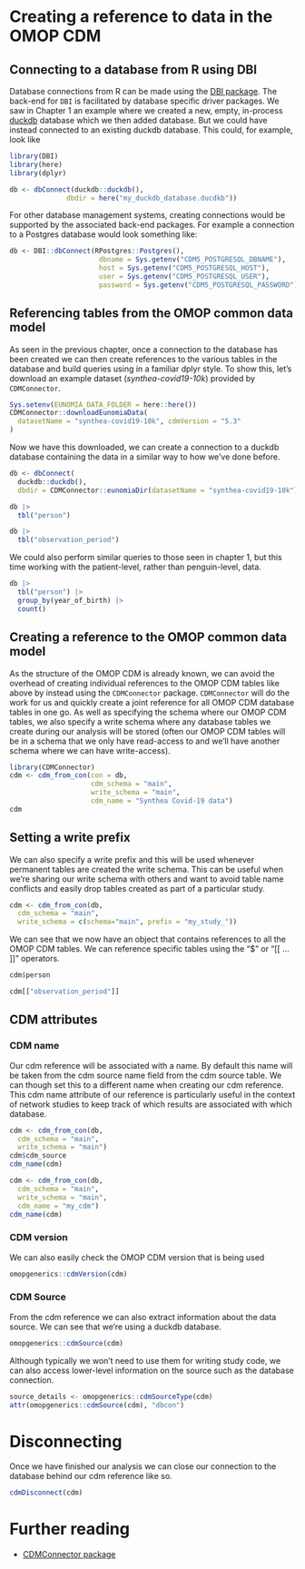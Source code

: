 # Creating a reference to data in the OMOP CDM

## Connecting to a database from R using DBI

Database connections from R can be made using the [DBI package](https://dbi.r-dbi.org/). The back-end for `DBI` is facilitated by database specific driver packages. We saw in Chapter 1 an example where we created a new, empty, in-process [duckdb](https://duckdb.org/) database which we then added database. But we could have instead connected to an existing duckdb database. This could, for example, look like

```r
library(DBI)
library(here)
library(dplyr)
```

```r
db <- dbConnect(duckdb::duckdb(), 
              dbdir = here("my_duckdb_database.ducdkb"))
```

For other database management systems, creating connections would be supported by the associated back-end packages. For example a connection to a Postgres database would look something like:

```r
db <- DBI::dbConnect(RPostgres::Postgres(),
                      dbname = Sys.getenv("CDM5_POSTGRESQL_DBNAME"),
                      host = Sys.getenv("CDM5_POSTGRESQL_HOST"),
                      user = Sys.getenv("CDM5_POSTGRESQL_USER"),
                      password = Sys.getenv("CDM5_POSTGRESQL_PASSWORD"))
```

## Referencing tables from the OMOP common data model

As seen in the previous chapter, once a connection to the database has been created we can then create references to the various tables in the database and build queries using in a familiar dplyr style. To show this, let's download an example dataset (*synthea-covid19-10k*) provided by `CDMConnector`.

```r
Sys.setenv(EUNOMIA_DATA_FOLDER = here::here())
CDMConnector::downloadEunomiaData(
  datasetName = "synthea-covid19-10k", cdmVersion = "5.3"
)
```

Now we have this downloaded, we can create a connection to a duckdb database containing the data in a similar way to how we've done before.

```r
db <- dbConnect(
  duckdb::duckdb(), 
  dbdir = CDMConnector::eunomiaDir(datasetName = "synthea-covid19-10k"))

db |> 
  tbl("person")

db |> 
  tbl("observation_period")
```

We could also perform similar queries to those seen in chapter 1, but this time working with the patient-level, rather than penguin-level, data.

```r
db |> 
  tbl("person") |> 
  group_by(year_of_birth) |> 
  count() 
```

## Creating a reference to the OMOP common data model

As the structure of the OMOP CDM is already known, we can avoid the overhead of creating individual references to the OMOP CDM tables like above by instead using the `CDMConnector` package. `CDMConnector` will do the work for us and quickly create a joint reference for all OMOP CDM database tables in one go. As well as specifying the schema where our OMOP CDM tables, we also specify a write schema where any database tables we create during our analysis will be stored (often our OMOP CDM tables will be in a schema that we only have read-access to and we'll have another schema where we can have write-access).

```r
library(CDMConnector)
cdm <- cdm_from_con(con = db, 
                    cdm_schema = "main", 
                    write_schema = "main", 
                    cdm_name = "Synthea Covid-19 data")
cdm
```

::: {.callout-tip collapse="true"}
## Setting a write prefix

We can also specify a write prefix and this will be used whenever permanent tables are created the write schema. This can be useful when we're sharing our write schema with others and want to avoid table name conflicts and easily drop tables created as part of a particular study.

```r
cdm <- cdm_from_con(db,
  cdm_schema = "main",
  write_schema = c(schema="main", prefix = "my_study_"))
```
:::

We can see that we now have an object that contains references to all the OMOP CDM tables. We can reference specific tables using the "\$" or "\[\[ ... \]\]" operators.

```r
cdm$person

cdm[["observation_period"]]
```

## CDM attributes

### CDM name

Our cdm reference will be associated with a name. By default this name will be taken from the cdm source name field from the cdm source table. We can though set this to a different name when creating our cdm reference. This cdm name attribute of our reference is particularly useful in the context of network studies to keep track of which results are associated with which database.

```r
cdm <- cdm_from_con(db,
  cdm_schema = "main", 
  write_schema = "main")
cdm$cdm_source
cdm_name(cdm)

cdm <- cdm_from_con(db,
  cdm_schema = "main", 
  write_schema = "main", 
  cdm_name = "my_cdm")
cdm_name(cdm)
```

### CDM version

We can also easily check the OMOP CDM version that is being used

```r
omopgenerics::cdmVersion(cdm)
```

### CDM Source

From the cdm reference we can also extract information about the data source. We can see that we're using a duckdb database.

```r
omopgenerics::cdmSource(cdm)
```

Although typically we won't need to use them for writing study code, we can also access lower-level information on the source such as the database connection.

```r
source_details <- omopgenerics::cdmSourceType(cdm)
attr(omopgenerics::cdmSource(cdm), "dbcon")
```

# Disconnecting

Once we have finished our analysis we can close our connection to the database behind our cdm reference like so.

```r
cdmDisconnect(cdm) 
```

# Further reading

-   [CDMConnector package](https://darwin-eu.github.io/CDMConnector)
